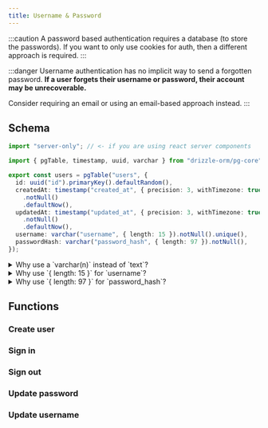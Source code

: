 ```yaml
---
title: Username & Password
---
```


:::caution
A password based authentication requires a database (to store the passwords). If you want to only use cookies for auth, then a different approach is required.
:::

:::danger
Username authentication has no implicit way to send a forgotten password. **If a user forgets their username or password, their account may be unrecoverable.**

Consider requiring an email or using an email-based approach instead.
:::

## Schema

```ts title="@/db/schema.ts" {3} ins={13-14}
import "server-only"; // <- if you are using react server components

import { pgTable, timestamp, uuid, varchar } from "drizzle-orm/pg-core";

export const users = pgTable("users", {
  id: uuid("id").primaryKey().defaultRandom(),
  createdAt: timestamp("created_at", { precision: 3, withTimezone: true })
    .notNull()
    .defaultNow(),
  updatedAt: timestamp("updated_at", { precision: 3, withTimezone: true })
    .notNull()
    .defaultNow(),
  username: varchar("username", { length: 15 }).notNull().unique(),
  passwordHash: varchar("password_hash", { length: 97 }).notNull(),
});
```

<details>
  <summary>Why use a `varchar(n)` instead of `text`?</summary>

    In PostgreSQL, `varchar` allows you to specify a [maximum length for the column without using blank character padding](https://www.postgresql.org/docs/current/datatype-character.html#DATATYPE-CHARACTER).

    Without setting a limit, the size of the input could be as large as the column allows. The maximum size for a single field in PostgreSQL is [1 GB](https://www.postgresql.org/docs/current/limits.html#LIMITS-TABLE). That could be exploited by a bad actor to use extra space and processing in your database.

    :::caution
    Restricting the length is only a partial solution to sanitizing user input. Doing so on the database columns is a last line of defense.

    Input sanitization and validation should be done on the server before ever reaching the database.
    :::

    :::note
    `text` columns are more performant than `varchar(n)` columns because they don't include the length check

    In a future version of wunshot, `text` with a `CHECK` constraint may be the recommended approach. That would enable a more comprehensive check for accepted characters and length without the overhead of the `varchar(n)` check.

    At time of writing, [Drizzle ORM does not support `CHECK` constraints](https://orm.drizzle.team/docs/indexes-constraints#check).
    :::

</details>

<details>
  <summary>Why use `{ length: 15 }` for `username`?</summary>

    Specifying the actual number to use for the limit comes down to personal preference and UI constraints. I chose 15 semi-arbitrarily because [that's what Twitter/X uses](https://help.x.com/en/managing-your-account/x-username-rules).

</details>

<details>
  <summary>Why use `{ length: 97 }` for `password_hash`?</summary>
    For this recommendation, I assume that passwords will be run through [argon2id with recommended settings](https://cheatsheetseries.owasp.org/cheatsheets/Password_Storage_Cheat_Sheet.html#argon2id) before being sent to the database. The total output should be 97 characters long if the hash length is set to 32 bytes (the digest will be 43 characters).

    **Ideally, you should use the exact length of the output of whatever hashing algorithm you are using.** But if you aren't sure, `text` is an adequate choice.

    <details>
      <summary>Why not use `pgcrypto crypt()`?</summary>
        `pgcrypto` provides a built-in [`crypt()` function that hashes passwords](https://www.postgresql.org/docs/current/pgcrypto.html#PGCRYPTO-PASSWORD-HASHING-FUNCS).
        There are four main reasons wunshot opts not to use it:
        1. Relying on a database function for hashing means that the password would need to remain in plaintext while in transit. (All transit between your app and the database should be encrypted, but that's a different topic.)
        2. The recommended `argon2` algorithm is not available in `pgcrypto`.
        3. `pgcrypto` integration with Drizzle ORM is not straight-forward. It would involve a lot of magic `sql`
        4. Hashing in the server/application layer continues to _just work_ if a different RDBMS is used.
    </details>

</details>

## Functions

### Create user

### Sign in

### Sign out

### Update password

### Update username
